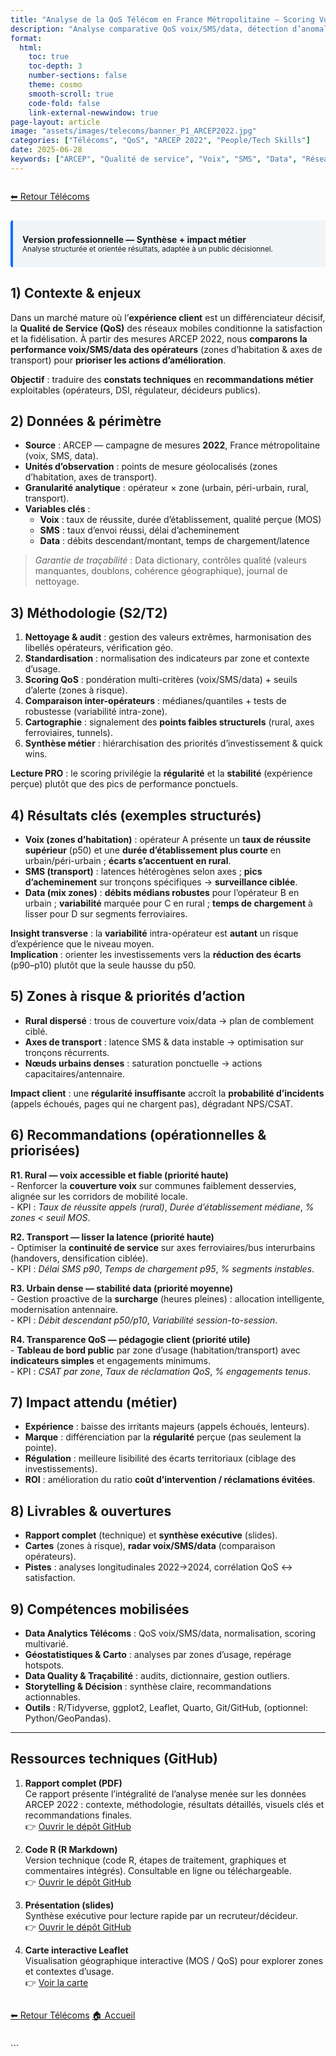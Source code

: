 ```yaml
---
title: "Analyse de la QoS Télécom en France Métropolitaine – Scoring Voix/SMS/Data – ARCEP 2022"
description: "Analyse comparative QoS voix/SMS/data, détection d’anomalies et recommandations opérationnelles alignées avec les standards internationaux."
format:
  html:
    toc: true
    toc-depth: 3
    number-sections: false
    theme: cosmo
    smooth-scroll: true
    code-fold: false
    link-external-newwindow: true
page-layout: article
image: "assets/images/telecoms/banner_P1_ARCEP2022.jpg"
categories: ["Télécoms", "QoS", "ARCEP 2022", "People/Tech Skills"]
date: 2025-06-28
keywords: ["ARCEP", "Qualité de service", "Voix", "SMS", "Data", "Réseaux mobiles", "France"]
---
```


<div class="nav-inline">
  <a href="index.qmd" class="btn btn-outline-secondary">⬅ Retour Télécoms</a>
</div>

<div style="background-color:#f2f5f7;padding:8px 15px;border-left:4px solid #0d6efd;border-radius:4px;margin-bottom:18px;">
<b>Version professionnelle — Synthèse + impact métier</b><br>
<small>Analyse structurée et orientée résultats, adaptée à un public décisionnel.</small>
</div>

## 1) Contexte & enjeux
Dans un marché mature où l’**expérience client** est un différenciateur décisif, la **Qualité de Service (QoS)** des réseaux mobiles conditionne la satisfaction et la fidélisation. À partir des mesures ARCEP 2022, nous **comparons la performance voix/SMS/data des opérateurs** (zones d’habitation & axes de transport) pour **prioriser les actions d’amélioration**.

**Objectif** : traduire des **constats techniques** en **recommandations métier** exploitables (opérateurs, DSI, régulateur, décideurs publics).

## 2) Données & périmètre
- **Source** : ARCEP — campagne de mesures **2022**, France métropolitaine (voix, SMS, data).
- **Unités d’observation** : points de mesure géolocalisés (zones d’habitation, axes de transport).
- **Granularité analytique** : opérateur × zone (urbain, péri-urbain, rural, transport).
- **Variables clés** :
  - **Voix** : taux de réussite, durée d’établissement, qualité perçue (MOS)
  - **SMS** : taux d’envoi réussi, délai d’acheminement
  - **Data** : débits descendant/montant, temps de chargement/latence

> _Garantie de traçabilité_ : Data dictionary, contrôles qualité (valeurs manquantes, doublons, cohérence géographique), journal de nettoyage.

## 3) Méthodologie (S2/T2)
1. **Nettoyage & audit** : gestion des valeurs extrêmes, harmonisation des libellés opérateurs, vérification géo.
2. **Standardisation** : normalisation des indicateurs par zone et contexte d’usage.
3. **Scoring QoS** : pondération multi-critères (voix/SMS/data) + seuils d’alerte (zones à risque).
4. **Comparaison inter-opérateurs** : médianes/quantiles + tests de robustesse (variabilité intra-zone).
5. **Cartographie** : signalement des **points faibles structurels** (rural, axes ferroviaires, tunnels).
6. **Synthèse métier** : hiérarchisation des priorités d’investissement & quick wins.

::: {.callout-tip}
**Lecture PRO** : le scoring privilégie la **régularité** et la **stabilité** (expérience perçue) plutôt que des pics de performance ponctuels.
:::

## 4) Résultats clés (exemples structurés)
- **Voix (zones d’habitation)** : opérateur A présente un **taux de réussite supérieur** (p50) et une **durée d’établissement plus courte** en urbain/péri-urbain ; **écarts s’accentuent en rural**.
- **SMS (transport)** : latences hétérogènes selon axes ; **pics d’acheminement** sur tronçons spécifiques → **surveillance ciblée**.
- **Data (mix zones)** : **débits médians robustes** pour l’opérateur B en urbain ; **variabilité** marquée pour C en rural ; **temps de chargement** à lisser pour D sur segments ferroviaires.

**Insight transverse** : la **variabilité** intra-opérateur est **autant** un risque d’expérience que le niveau moyen.  
**Implication** : orienter les investissements vers la **réduction des écarts** (p90–p10) plutôt que la seule hausse du p50.

## 5) Zones à risque & priorités d’action
- **Rural dispersé** : trous de couverture voix/data → plan de comblement ciblé.
- **Axes de transport** : latence SMS & data instable → optimisation sur tronçons récurrents.
- **Nœuds urbains denses** : saturation ponctuelle → actions capacitaires/antennaire.

::: {.callout-warning}
**Impact client** : une **régularité insuffisante** accroît la **probabilité d’incidents** (appels échoués, pages qui ne chargent pas), dégradant NPS/CSAT.
:::

## 6) Recommandations (opérationnelles & priorisées)
**R1. Rural — voix accessible et fiable (priorité haute)**  
- Renforcer la **couverture voix** sur communes faiblement desservies, alignée sur les corridors de mobilité locale.  
- KPI : _Taux de réussite appels (rural)_, _Durée d’établissement médiane_, _% zones < seuil MOS_.

**R2. Transport — lisser la latence (priorité haute)**  
- Optimiser la **continuité de service** sur axes ferroviaires/bus interurbains (handovers, densification ciblée).  
- KPI : _Délai SMS p90_, _Temps de chargement p95_, _% segments instables_.

**R3. Urbain dense — stabilité data (priorité moyenne)**  
- Gestion proactive de la **surcharge** (heures pleines) : allocation intelligente, modernisation antennaire.  
- KPI : _Débit descendant p50/p10_, _Variabilité session-to-session_.

**R4. Transparence QoS — pédagogie client (priorité utile)**  
- **Tableau de bord public** par zone d’usage (habitation/transport) avec **indicateurs simples** et engagements minimums.  
- KPI : _CSAT par zone_, _Taux de réclamation QoS_, _% engagements tenus_.

## 7) Impact attendu (métier)
- **Expérience** : baisse des irritants majeurs (appels échoués, lenteurs).
- **Marque** : différenciation par la **régularité** perçue (pas seulement la pointe).
- **Régulation** : meilleure lisibilité des écarts territoriaux (ciblage des investissements).
- **ROI** : amélioration du ratio **coût d’intervention / réclamations évitées**.

## 8) Livrables & ouvertures
- **Rapport complet** (technique) et **synthèse exécutive** (slides).
- **Cartes** (zones à risque), **radar voix/SMS/data** (comparaison opérateurs).
- **Pistes** : analyses longitudinales 2022→2024, corrélation QoS ↔ satisfaction.

## 9) Compétences mobilisées
- **Data Analytics Télécoms** : QoS voix/SMS/data, normalisation, scoring multivarié.
- **Géostatistiques & Carto** : analyses par zones d’usage, repérage hotspots.
- **Data Quality & Traçabilité** : audits, dictionnaire, gestion outliers.
- **Storytelling & Décision** : synthèse claire, recommandations actionnables.
- **Outils** : R/Tidyverse, ggplot2, Leaflet, Quarto, Git/GitHub, (optionnel: Python/GeoPandas).

---

## Ressources techniques (GitHub)

1. **Rapport complet (PDF)**  
   Ce rapport présente l’intégralité de l’analyse menée sur les données ARCEP 2022 : contexte, méthodologie, résultats détaillés, visuels clés et recommandations finales.  
   👉 [Ouvrir le dépôt GitHub](https://github.com/Nancy-Jennifer/Rapport_-complet_QoS_ARCEP-2022){target="_blank"}

2. **Code R (R Markdown)**  
   Version technique (code R, étapes de traitement, graphiques et commentaires intégrés). Consultable en ligne ou téléchargeable.  
   👉 [Ouvrir le dépôt GitHub](https://github.com/Nancy-Jennifer/Rapport_-Markdown_QoS_ARCEP-2022){target="_blank"}

3. **Présentation (slides)**  
   Synthèse exécutive pour lecture rapide par un recruteur/décideur.  
   👉 [Ouvrir le dépôt GitHub](https://github.com/Nancy-Jennifer/Presentation_QoS_Telecom_-ARCEP-FRANCE_2022){target="_blank"}

4. **Carte interactive Leaflet**  
   Visualisation géographique interactive (MOS / QoS) pour explorer zones et contextes d’usage.  
   👉 [Voir la carte](https://nancy-jennifer.github.io/carte-leaflet/carte_leaflet_mos.html){target="_blank"}

<div class="nav-inline">
  <a href="index.qmd" class="btn btn-outline-secondary">⬅ Retour Télécoms</a>
  <a href="../index.qmd" class="btn btn-light">🏠 Accueil</a>
</div>

<style>
.nav-inline{
  display: flex;
  gap: 12px;
  flex-wrap: wrap;
  margin: 8px 0 16px;
}
</style>
```
